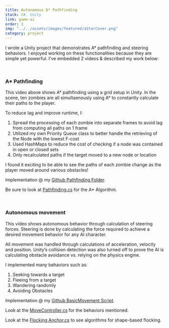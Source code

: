 ```yaml
---
title: Autonomous A* Pathfinding
stack: C#, Unity
link: game-ai
order: 3
img: "../../assets/images/featured/aStarCover.png"
category: project
---
```


I wrote a Unity project that demonstrates A* pathfinding and steering behaviors. 
I enjoyed working on these functionalities because they are simple yet powerful. I've embedded 2 videos & described my work below:

<br/>

### A* Pathfinding
This video above shows A* pathfinding using a grid setup in Unity. In the scene, ten zombies are all simultaenously using A* to constantly calculate their paths to the player. 

<YouTube youTubeId="HysjDYTByBQ" />

To reduce lag and improve runtime, I:
1.	Spread the processing of each zombie into separate frames to avoid lag from computing all paths on 1 frame 
2.	Utilized my own Priority Queue class to better handle the retrieving of the Node with the lowest F-cost
3.	Used HashMaps to reduce the cost of checking if a node was contained in open or closed sets
4.	Only recalculated paths if the target moved to a new node or location

I found it exciting to be able to see the paths of each zombie change as the player moved around various obstacles!  

Implementation @ my <a href="https://github.com/tsaieric/BasicMovement/tree/master/Assets/Scripts/Pathfinding" target="_blank">Github Pathfinding Folder</a>.  

Be sure to look at <a href="https://github.com/tsaieric/BasicMovement/tree/master/Assets/Scripts/Pathfinding/Pathfinding.cs" target="_blank">Pathfinding.cs</a> for the A* Algorithm.  

<br/>

### Autonomous movement 

This video shows autonomous behavior through calculation of steering forces. 
Steering is done by calculating the force required to achieve a desired movement behavior for any AI character.  

All movement was handled through calculations of acceleration, velocity and position. 
Unity’s collision detection was also turned off to prove the AI is calculating obstacle avoidance vs. relying on the physics engine. 

<YouTube youTubeId="sGFoUicI2XY" />

I implemented many behaviors such as:
1.	Seeking towards a target
2.	Fleeing from a target
3.	Wandering randomly
4.	Avoiding Obstacles

Implementation @ my <a href="https://github.com/tsaieric/BasicMovement/tree/master/Assets/Scripts/BasicMovement" target="_blank">Github BasicMovement Script</a>.  

Look at the <a href="https://github.com/tsaieric/BasicMovement/blob/master/Assets/Scripts/BasicMovement/MoveController.cs" target="_blank">MoveController.cs</a> for the behaviors mentioned.  

Look at the <a href="https://github.com/tsaieric/BasicMovement/blob/master/Assets/Scripts/BasicMovement/FlockingAnchor.cs" target="_blank">Flocking Anchor.cs</a> to see algorithms for shape-based flocking.  